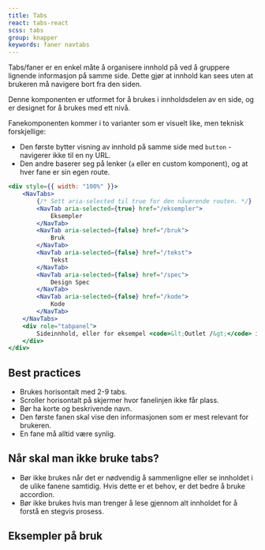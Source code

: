```yaml
---
title: Tabs
react: tabs-react
scss: tabs
group: knapper
keywords: faner navtabs
---
```



<Ingress>
    Tabs/faner er en enkel måte å organisere innhold på ved å gruppere lignende
    informasjon på samme side. Dette gjør at innhold kan sees uten at brukeren
    må navigere bort fra den siden.
</Ingress>

<ComponentExample
    title="Tabs"
    component={TabsExample}
    knobs={tabsExampleKnobs}
    codeExample={tabsExampleCode}
/>

Denne komponenten er utformet for å brukes i innholdsdelen av en side, og er designet for å brukes med ett nivå.

Fanekomponenten kommer i to varianter som er visuelt like, men teknisk forskjellige:

-   Den første bytter visning av innhold på samme side med `button` - navigerer ikke til en ny URL.
-   Den andre baserer seg på lenker (`a` eller en custom komponent), og at hver fane er sin egen route.

```jsx
<div style={{ width: "100%" }}>
    <NavTabs>
        {/* Sett aria-selected til true for den nåværende routen. */}
        <NavTab aria-selected={true} href="/eksempler">
            Eksempler
        </NavTab>
        <NavTab aria-selected={false} href="/bruk">
            Bruk
        </NavTab>
        <NavTab aria-selected={false} href="/tekst">
            Tekst
        </NavTab>
        <NavTab aria-selected={false} href="/spec">
            Design Spec
        </NavTab>
        <NavTab aria-selected={false} href="/kode">
            Kode
        </NavTab>
    </NavTabs>
    <div role="tabpanel">
        Sideinnhold, eller for eksempel <code>&lt;Outlet /&gt;</code> i Remix.
    </div>
</div>
```

## Best practices

-   Brukes horisontalt med 2-9 tabs.
-   Scroller horisontalt på skjermer hvor fanelinjen ikke får plass.
-   Bør ha korte og beskrivende navn.
-   Den første fanen skal vise den informasjonen som er mest relevant for brukeren.
-   En fane må alltid være synlig.

## Når skal man ikke bruke tabs?

-   Bør ikke brukes når det er nødvendig å sammenligne eller se innholdet i de ulike fanene samtidig. Hvis dette er et behov, er det bedre å bruke accordion.
-   Bør ikke brukes hvis man trenger å lese gjennom alt innholdet for å forstå en stegvis prosess.

## Eksempler på bruk

<PortalImage
    className="jkl-spacing-xl--bottom"
    src="/assets/documentation/tab/tab-animation.gif"
    caption="Eksempel på navigasjon mellom faner."
/>

<PortalImage
    className="jkl-spacing-xl--bottom"
    src="/assets/documentation/tab/tabs-scroll.gif"
    caption="På smale skjermer vil faner scrolle horisontalt. Ved å legge til en margin på start og slutt vil det gi hint om at det finnes mer."
/>

<Grid className="jkl-spacing-xl--bottom">
    <PortalImage src="/assets/documentation/tab/tab-one.png" alt="" />
    <PortalImage src="/assets/documentation/tab/tab-two.png" alt="" />
</Grid>
